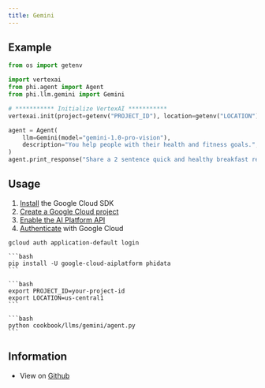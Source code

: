 ```yaml
---
title: Gemini
---
```


## Example

```python
from os import getenv

import vertexai
from phi.agent import Agent
from phi.llm.gemini import Gemini

# *********** Initialize VertexAI ***********
vertexai.init(project=getenv("PROJECT_ID"), location=getenv("LOCATION"))

agent = Agent(
    llm=Gemini(model="gemini-1.0-pro-vision"),
    description="You help people with their health and fitness goals.",
)
agent.print_response("Share a 2 sentence quick and healthy breakfast recipe.", markdown=True)
```

## Usage

<Steps>

  <Step title="Prerequisites">

1. [Install](https://cloud.google.com/sdk/docs/install) the Google Cloud SDK
2. [Create a Google Cloud project](https://cloud.google.com/resource-manager/docs/creating-managing-projects)
3. [Enable the AI Platform API](https://console.cloud.google.com/flows/enableapi?apiid=aiplatform.googleapis.com)
4. [Authenticate](https://cloud.google.com/sdk/docs/initializing) with Google Cloud

```shell
gcloud auth application-default login
```

  </Step>

<Snippet file="create-venv-step.mdx" />

  <Step title="Install libraries">

    ```bash
    pip install -U google-cloud-aiplatform phidata
    ```

  </Step>

  <Step title="Export the following environment variables">

    ```bash
    export PROJECT_ID=your-project-id
    export LOCATION=us-central1
    ```

  </Step>

  <Step title="Run Gemini Agent">

    ```bash
    python cookbook/llms/gemini/agent.py
    ```

  </Step>

  </Steps>

## Information

- View on [Github](https://github.com/phidatahq/phidata/tree/main/cookbook/llms/gemini/agent.py)
